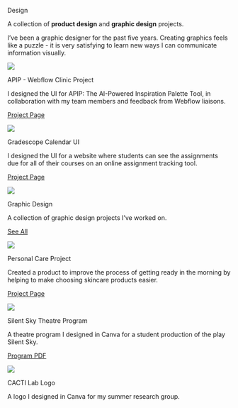 :::{.tab-desc}

::: {.big-text}

Design

:::

::: {.descriptor-text}
A collection of **product design** and **graphic design** projects.

I’ve been a graphic designer for the past five years. Creating graphics feels like a puzzle - it is very satisfying to learn new ways I can communicate information visually.
:::

:::


::: {.tab-body}

<!-- start of project container -->

::: {.project-container .p-c-design}

::: {.proj-image .design}

![](assets-projects/Webflow/APIPCEFinalUI.png)

:::

::: {.proj-title}

APIP - Webflow Clinic Project

:::

::: {.proj-description}

I designed the UI for APIP: The AI-Powered Inspiration Palette Tool, in collaboration with my team members and feedback from Webflow liaisons.

:::

:::{.project-links}

[Project Page](APIP.qmd) 

:::

:::
<!-- end of project container -->



<!-- start of project container -->

::: {.project-container .p-c-design}

::: {.proj-image .design}

![](/projects/gradescope-cal/images/GCalFinalFinalUI.png)

:::

::: {.proj-title}

Gradescope Calendar UI

:::

::: {.proj-description}

I designed the UI for a website where students can see the assignments due for all of their courses on an online assignment tracking tool. 

:::

:::{.project-links}

[Project Page](GradescopeCalendar.qmd) 

:::

:::
<!-- end of project container -->

<!-- start of project container -->

::: {.project-container  .p-c-design}

::: {.proj-image .design}

![](assets-visual/HMC20251Back.png)

:::

::: {.proj-title}

Graphic Design

:::

::: {.proj-description}

A collection of graphic design projects I've worked on.

:::

:::{.project-links .wide}

[See All](GraphicDesign.qmd) 

:::

:::
<!-- end of project container -->


<!-- start of project container -->

::: {.project-container .p-c-design}

::: {.proj-image .design}

![](/projects/HCD-skin-care/images/HCD-skin-care-KG/HCDDP14243.jpg)

:::

::: {.proj-title}

Personal Care Project 

:::

::: {.proj-description}

Created a product to improve the process of getting ready in the morning by helping to make choosing skincare products easier.

:::

:::{.project-links}

[Project Page](HCDPersonalCare.qmd) 

:::

:::
<!-- end of project container -->




<!-- start of project container -->

::: {.project-container  .p-c-design}

::: {.proj-image .design}

![](assets-visual/SilentSky.png)

:::

::: {.proj-title}

Silent Sky Theatre Program

:::

::: {.proj-description}

A theatre program I designed in Canva for a student production of the play Silent Sky.

:::

:::{.project-links}

[Program PDF](/tab-design/assets-projects/SilentSkyProgram.pdf) 

:::

:::
<!-- end of project container -->

<!-- start of project container -->

::: {.project-container  .p-c-design}

::: {.proj-image}

![](/images/CACTILogo.png)

:::

::: {.proj-title}

CACTI Lab Logo

:::

::: {.proj-description}

A logo I designed in Canva for my summer research group. 

:::

:::{.project-links}



:::

:::
<!-- end of project container -->












:::
